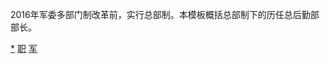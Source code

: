{{Navbox
|name = 中国人民解放军总后勤部部长
|title = [[中国人民解放军]][[中国人民解放军总后勤部|总后勤部]]部长
|image = [[File:People's_Liberation_Army_Flag_of_the_People's_Republic_of_China.svg|50px|中國人民解放軍軍旗]]
|state = {{{state<includeonly>|autocollapse</includeonly>}}}
|selected = {{{1}}}

|group1 = [[中共中央军委]](总)后勤部部长<br />（1947年前）
|state1 = collapsed
|list1 = [[范树德]]{{to}}[[杨立三]]{{to}}[[杨至成]]{{to}}[[叶季壮]]{{to}}[[林伯渠]]{{to}}[[叶季壮]]{{to}}[[杨立三]]

|group2 = 中国人民解放军总后方勤务部部长<br />（1947年－1949年）
|state2 = uncollapsed
|list2 = [[杨立三]]

|group3 = [[中央人民政府人民革命军事委员会]]总后方勤务部部长<br />（1949年－1954年）
|state3 = uncollapsed
|list3 = [[杨立三]]{{to}}[[黄克诚]]

|group4 = 中国人民解放军总后方勤务部部长<br />（1954年－1960年）
|state4 = uncollapsed
|list4 = [[黄克诚]]{{to}}[[洪学智]]{{to}}[[邱会作]]

|group5 = [[中国人民解放军总后勤部]]部长<br />（1960年－2016年）
|state5 = uncollapsed
|list5 = [[邱会作]]{{to}}[[张宗逊]]{{to}}[[张震 (上将)|张震]]{{to}}[[洪学智]]{{to}}[[赵南起]]{{to}}[[傅全有]]{{to}}[[王克 (1931年)|王克]]{{to}}[[廖锡龙]]{{to}}[[赵克石]]

}}<noinclude>
2016年军委多部门制改革前，实行总部制。本模板概括总部制下的历任总后勤部部长。
[[Category:中国人民解放军总后勤部部长|*]]
[[Category:中国人民解放军人物导航模板|职]]
[[Category:前任继任模板|军]]
</noinclude>